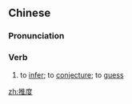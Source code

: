==Chinese==
{{zh-forms}}

===Pronunciation===
{{zh-pron
|m=tuī度
|c=teoi1 dok6
|mn=qz,xm:thui-to̍k/zz:chhui-to̍k
|cat=v
}}

===Verb===
{{zh-verb}}

# to [[infer]]; to [[conjecture]]; to [[guess]]

[[zh:推度]]
